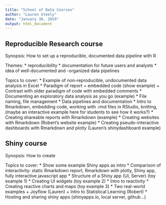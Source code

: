 ```yaml
---
title: "School of Data Courses"
author: "Lauren Steely"
date: "January 30, 2019"
output: html_document
---
```


## Reproducible Research course

Synopsis: How to set up a reproducible, documented data pipeline with R

Themes:
* reproducibility
* documentation for future users and analysts
* idea of well-documented and -organized data pipelines

Topics to cover:
* Example of non-reproducible, undocumented data analysis in Excel
* Paradigm of report + embedded code (show example)
   + Contrast with older paradigm of code with embedded comments
* Documenting an exploratory data analysis as you go (example)
* File naming, file management
* Data pipelines and documentation
* Intro to Rmarkdown, embedding code, working with .rmd files in RStudio, knitting, (maybe an interactive example here for students to see how it works?)
* Creating shareable reports with Rmarkdown (example)
* Creating websites with Rmarkdown (Robert's website example)
* Creating pseudo-interactive dashboards with Rmarkdown and plotly (Lauren's shinydashboard example)


## Shiny course

Synopsis: How to create 

Topics to cover:
* Show some example Shiny apps as intro
* Comparison of interactivity: static Rmarkdown report, Rmarkdown with plotly, Shiny app, fully interactive javascript app
* Structure of a Shiny app (UI, Server) (toy example 1)
* Creating UI widgets (toy example 2)
* Intro to reactivity
* Creating reactive charts and maps (toy example 3)
* Two real-world examples
   + Joyflow (Lauren)
   + Intro to Statistical Learning (Robert)
* Hosting and sharing shiny apps (shinyapps.io, local server, github...)
